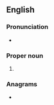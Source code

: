 {{also|nomas|Nomas|nomás}}
==English==

===Pronunciation===
* {{a|US}} {{IPA|en|/ˈnoʊ.mæs/}}

===Proper noun===
{{en-proper noun}}

# {{lb|en|US}} {{acronym of|en|{{w|National Organization for Men Against Sexism}}}}

===Anagrams===
* {{anagrams|en|a=amnos|Manso|Mason|Osman|manos|mason|moans|monas}}